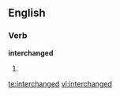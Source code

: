 
==English==

===Verb===
'''interchanged'''

# {{past of|[[interchange]]}}

[[te:interchanged]]
[[vi:interchanged]]